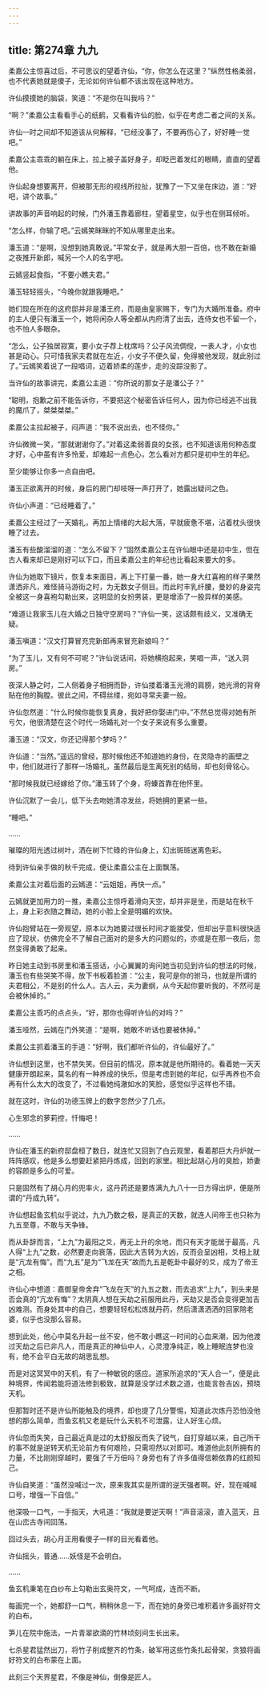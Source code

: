 ```yaml
---
---
---
```

title: 第274章 九九
---





柔嘉公主惊喜过后，不可思议的望着许仙，“你，你怎么在这里？”纵然性格柔弱，也不代表她就是傻子，无论如何许仙都不该出现在这种地方。

许仙摸摸她的脑袋，笑道：“不是你在叫我吗？”

“啊？”柔嘉公主看看手心的纸鹤，又看看许仙的脸，似乎在考虑二者之间的关系。

许仙一时之间却不知道该从何解释，“已经没事了，不要再伤心了，好好睡一觉吧。”

柔嘉公主乖乖的躺在床上，拉上被子盖好身子，却眨巴着发红的眼睛，直直的望着他。

许仙起身想要离开，但被那无形的视线所拉扯，犹豫了一下又坐在床边，道：“好吧，讲个故事。”

讲故事的声音响起的时候，门外潘玉靠着廊柱，望着星空，似乎也在侧耳倾听。

“怎么样，你输了吧。”云嫣笑眯眯的不知从哪里走出来。

潘玉道：“是啊，没想到她真敢说。”平常女子，就是再大胆一百倍，也不敢在新婚之夜推开新郎，喊另一个人的名字吧。

云嫣竖起食指，“不要小瞧夫君。”

潘玉轻轻摇头，“今晚你就跟我睡吧。”

她们现在所在的这府邸并非是潘王府，而是由皇家赐下，专门为大婚所准备。府中的主人便只有潘玉一个，她将闲杂人等全都从内府清了出去，连侍女也不留一个，也不怕人多眼杂。

“怎么，公子独居寂寞，要小女子荐上枕席吗？公子风流倜傥，一表人才，小女也甚是动心。只可惜我家夫君就在左近，小女子不便久留，免得被他发现，就此别过了。”云嫣笑着说了一段唱词，迈着娇柔的莲步，走的没踪没影了。

当许仙的故事讲完，柔嘉公主道：“你所说的那女子是潘公子？”

“聪明，抱歉之前不能告诉你，不要把这个秘密告诉任何人，因为你已经逃不出我的魔爪了，桀桀桀桀。”

柔嘉公主拉起被子，闷声道：“我不说出去，也不怪你。”

许仙微微一笑，“那就谢谢你了。”对着这柔弱善良的女孩，也不知道该用何种态度才好，心中虽有许多怜爱，却难起一点色心，怎么看对方都只是初中生的年纪。

至少能够让你多一点自由吧。

潘玉正欲离开的时候，身后的房门却吱呀一声打开了，她露出疑问之色。

许仙小声道：“已经睡着了。”

柔嘉公主经过了一天婚礼，再加上情绪的大起大落，早就疲惫不堪，沾着枕头很快睡了过去。

潘玉有些酸溜溜的道：“怎么不留下？”固然柔嘉公主在许仙眼中还是初中生，但在古人看来却已是刚好可以下口，而且柔嘉公主的年纪也比看起来要大的多。

许仙为她取下镜片，恢复本来面目，再上下打量一番，她一身大红喜袍的样子果然潇洒非凡，难怪骑马游街之时，为无数女子侧目。而此时丰乳纤腰，曼妙的身姿完全被这一身喜袍勾勒出来，这明显的女扮男装，更是增添了一股异样的美感。

“难道让我家玉儿在大婚之日独守空房吗？”许仙一笑，这话颇有歧义，又准确无疑。

潘玉嗔道：“汉文打算冒充完新郎再来冒充新娘吗？”

“为了玉儿，又有何不可呢？”许仙说话间，将她横抱起来，笑唱一声，“送入洞房。”

夜深人静之时，二人侧着身子相拥而卧，许仙搂着潘玉光滑的肩膀，她光滑的背脊贴在他的胸膛。彼此之间，不碍丝缕，宛如寻常夫妻一般。

许仙忽然道：“什么时候你能恢复真身，我好把你娶进门中。”不然总觉得对她有所亏欠，他很清楚在这个时代一场婚礼对一个女子来说有多么重要。

潘玉道：“汉文，你还记得那个梦吗？”

许仙道：“当然。”遥远的曾经，那时候他还不知道她的身份，在灵隐寺的画壁之中，他们就进行了那样一场婚礼，虽然最后是生离死别的结局，却也刻骨铭心。

“那时候我就已经嫁给了你。”潘玉转了个身，将螓首靠在他怀里。

许仙沉默了一会儿，低下头去吻她清凉发丝，将她拥的更紧一些。

“睡吧。”

……

璀璨的阳光透过树叶，洒在树下忙碌的许仙身上，幻出斑斑迷离色彩。

待到许仙亲手做的秋千完成，便让柔嘉公主在上面飘荡。

柔嘉公主对着后面的云嫣道：“云姐姐，再快一点。”

云嫣就更加用力的一推，柔嘉公主惊呼着滑向天空，却并非是坐，而是站在秋千上，身上彩衣随之舞动，她的小脸上全是明媚的欢快。

许仙抱臂站在一旁观望，原本以为她要过很长时间才能接受，但却出乎意料很快适应了现状，仿佛完全不了解自己面对的是多大的问题似的，亦或是在那一夜后，忽然变得勇敢了起来。

昨日她主动到书房里和潘玉搭话，小心翼翼的询问她当初见到许仙的想法的时候，潘玉也有些哭笑不得，放下书板着脸道：“公主，我可是你的驸马，也就是所谓的夫君相公，不是别的什么人。古人云，夫为妻纲，从今天起你要听我的，不然可是会被休掉的。”

柔嘉公主乖巧的点点头，“好，那你也得听许仙的对吗？”

潘玉哑然，云嫣在门外笑道：“是啊，她敢不听话也要被休掉。”

柔嘉公主抓着潘玉的手道：“好啊，我们都听许仙的，许仙最好了。”

许仙想到这里，也不禁失笑。但目前的情况，原本就是他所期待的。看着她一天天健康开朗起来，莫名的有一种养成的快乐，但是考虑到她的年纪，似乎再养也不会再有什么太大的改变了，不过看她纯澈如水的笑脸，感觉似乎这样也不错。

就在这时，许仙的功德玉牌上的数字忽然少了几点。

心生邪念的萝莉控，忏悔吧！

……

许仙在潘玉的新府邸盘桓了数日，就连忙又回到了白云观里，看着那巨大丹炉就一阵阵感叹，他是多么想要赶紧把丹炼成，回到的家里。相比起胡心月的臭脸，娇妻的容颜是多么的可爱。

只是固然有了胡心月的兜率火，这丹药还是要炼满九九八十一日方得出炉，便是所谓的“丹成九转”。

许仙想起鱼玄机似乎说过，九九乃数之极，是真正的天数，就连人间帝王也只称为九五至尊，不敢与天争锋。

而从卦辞而言，“上九”为最阳之爻，再无上升的余地，而只有天才能居于最高，凡人得“上九”之数，必然要走向衰落，因此大吉转为大凶，反而会呈凶相，爻相上就是“亢龙有悔”。而“九五”是为“飞龙在天”故而九五是乾卦中最好的爻，成为了帝王之相。

许仙心中想道：嘉御皇帝舍弃“飞龙在天”的九五之数，而去追求“上九”，到头来是否会真的“亢龙有悔”？太阴真人想在天劫之前服用此丹，天劫又是否会变得更加吉凶难测。而身处其中的自己，想要轻轻松松炼就丹药，然后潇潇洒洒的回家陪老婆，似乎也没那么容易。

想到此处，他心中莫名升起一丝不安，他不敢小瞧这一时间的心血来潮，因为他渡过天劫之后已非凡人，而是真正的神仙中人，心灵澄净纯正，晚上睡眠连梦也没有，绝不会平白无故的胡思乱想。

而是对这冥冥中的天机，有了一种敏锐的感应。道家所追求的“天人合一”，便是此种境界，传闻若能将道法修到极致，就算是没学过术数之道，也能言咎吉凶，预晓天机。

但那暂时还不是许仙所能触及的境界，却也提了几分警惕，知道此次炼丹恐怕没他想的那么简单，而鱼玄机又老是玩什么天机不可泄露，让人好生心烦。

许仙忽而失笑，自己最近真是过的太舒服反而失了锐气，自打穿越以来，自己所干的事不就是逆转天机无论前方有何艰险，只需坦然以对即可。难道他此刻所拥有的力量，不比刚刚穿越时，要强了千万倍吗？身旁也有了许多值得信赖依靠的红颜知己。

许仙自笑道：“虽然没喊过一次，原来我其实是所谓的逆天强者啊。好，现在喊喊口号，增强一下自信。”

他深吸一口气，一手指天，大吼道：“我就是要逆天啊！”声音滚滚，直入蓝天，且在山峦古寺间回荡。

回过头去，胡心月正用看傻子一样的目光看着他。

许仙摇头，普通……妖怪是不会明白。

……

鱼玄机秉笔在白纱布上勾勒出玄奥符文，一气呵成，连而不断。

每画完一个，她都舒一口气，稍稍休息一下，而在她的身旁已堆积着许多画好符文的白布。

笋儿在院中施法，一片青翠欲滴的竹林顷刻间生长出来。

七杀星君猛然出刀，将竹子削成整齐的竹条，破军用这些竹条扎起骨架，贪狼将画好符文的白布蒙在上面。

此刻三个天界星君，不像是神仙，倒像是匠人。